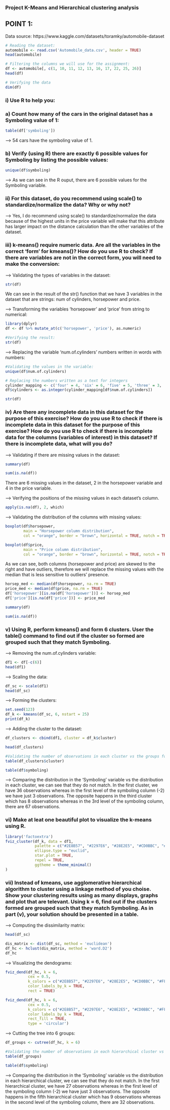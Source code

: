 
### Project K-Means and Hierarchical clustering analysis

## POINT 1:

Data source: https://www.kaggle.com/datasets/toramky/automobile-dataset

```{r}
# Reading the dataset:
automobile <- read.csv('Automobile_data.csv', header = TRUE)
head(automobile)
```

```{r}
# Filtering the columns we will use for the assignment:
df <- automobile[, c(1, 10, 11, 12, 13, 16, 17, 22, 25, 26)]
head(df)
```

```{r}
# Verifying the data
dim(df)
```
### i) Use R to help you:

###     a) Count how many of the cars in the original dataset has a Symboling value of 1:

```{r}
table(df['symboling'])
```
--> 54 cars have the symboling value of 1.

###     b) Verify (using R) there are exactly 6 possible values for Symboling by listing the possible values:

```{r}
unique(df$symboling)
```
--> As we can see in the R ouput, there are 6 possible values for the Symboling variable.

### ii) For this dataset, do you recommend using scale() to standardize/normalize the data? Why or why not?

--> Yes, I do recommend using scale() to standardize/normalize the data because of the highest units in the price variable will make that this attribute has larger impact on the distance calculation than the other variables of the dataset.

### iii) k-means() require numeric data. Are all the variables in the correct 'form' for kmeans()? How do you use R to check? If there are variables are not in the correct form, you will need to make the conversion:

--> Validating the types of variables in the dataset:

```{r}
str(df)
```
We can see in the result of the str() function that we have 3 variables in the dataset that are strings: num of cylinders, horsepower and price.

--> Transforming the variables 'horsepower' and 'price' from string to numerical:

```{r}
library(dplyr)
df <- df %>% mutate_at(c('horsepower', 'price'), as.numeric)
```

```{r}
#Verifying the result:
str(df)
```
--> Replacing the variable 'num.of.cylinders' numbers written in words with numbers:

```{r}
#Validating the values in the variable:
unique(df$num.of.cylinders)
```

```{r}
# Replacing the numbers written as a text for integers
cylinder_mapping <- c('four' = 4, 'six' = 6, 'five' = 5, 'three' = 3, 'twelve' = 12, 'two' = 2, 'eight' = 8)
df$cylinders <- as.integer(cylinder_mapping[df$num.of.cylinders])
```

```{r}
str(df)
```
### iv) Are there any incomplete data in this dataset for the purpose of this exercise? How do you use R to check if there is incomplete data in this dataset for the purpose of this exercise? How do you use R to check if there is incomplete data for the columns (variables of interest) in this dataset? If there is incomplete data, what will you do?

--> Validating if there are missing values in the dataset:

```{r}
summary(df)
```

```{r}
sum(is.na(df))
```

There are 6 missing values in the dataset, 2 in the horsepower variable and 4 in the price variable.

--> Verifying the positions of the missing values in each dataset's column.

```{r}
apply(is.na(df), 2, which)
```
--> Validating the distribution of the columns with missing values:

```{r}
boxplot(df$horsepower, 
        main = "Horsepower column distribution",
        col = "orange", border = "brown", horizontal = TRUE, notch = TRUE)
```
```{r}
boxplot(df$price, 
        main = "Price column distribution",
        col = "orange", border = "brown", horizontal = TRUE, notch = TRUE)
```
As we can see, both columns (horsepower and price) are skewed to the right and have outliers, therefore we will replace the missing values with the median that is less sensitive to outliers' presence.

```{r}
horsep_med <- median(df$horsepower, na.rm = TRUE)
price_med <- median(df$price, na.rm = TRUE)
df['horsepower'][is.na(df['horsepower'])] <- horsep_med
df['price'][is.na(df['price'])] <- price_med
```

```{r}
summary(df)
```

```{r}
sum(is.na(df))
```
### v) Using R, perform kmeans() and form 6 clusters. User the table() command to find out if the cluster so formed are grouped such that they match Symboling.

--> Removing the num.of.cylinders variable:

```{r}
df1 <- df[-c(6)]
head(df1)
```

--> Scaling the data:

```{r}
df_sc <- scale(df1)
head(df_sc)
```

--> Forming the clusters:

```{r}
set.seed(123)
df_k <- kmeans(df_sc, 6, nstart = 25)
print(df_k)
```
--> Adding the cluster to the dataset:
```{r}
df_clusters <- cbind(df1, cluster = df_k$cluster)
```

```{r}
head(df_clusters)
```
```{r}
#Validating the number of observations in each cluster vs the groups formed in the 'Symboling' variable:
table(df_clusters$cluster)
```
```{r}
table(df$symboling)
```
--> Comparing the distribution in the 'Symboling' variable vs the distribution in each cluster, we can see that they do not match. In the first cluster, we have 36 observations whereas in the first level of the symboling column (-2) we have just 3 observations. The opposite happens in the third cluster which has 8 observations whereas in the 3rd level of the symboling column, there are 67 observations.

### vi) Make at leat one beautiful plot to visualize the k-means using R.

```{r}
library('factoextra')
fviz_cluster(df_k, data = df1,
             palette = c("#2E8B57", "#2297E6", "#28E2E5", "#CD0BBC", "#FF6A6A", "#FF69B4"),
             ellipse.type = "euclid",
             star.plot = TRUE,
             repel = TRUE,
             ggtheme = theme_minimal()
)
```
### vii) Instead of kmeans, use agglomerative hierarchical algorithm to cluster using a linkage method of you choise. Show your clustering results using as many displays, graphs and plot that are televant. Using k = 6, find out if the clusters formed are grouped such that they match Symboling. As in part (v), your solution should be presented in a table.

--> Computing the dissimilarity matrix:

```{r}
head(df_sc)
```
```{r}
dis_matrix <- dist(df_sc, method = 'euclidean')
df_hc <- hclust(dis_matrix, method = 'ward.D2')
df_hc
```

--> Visualizing the dendograms:

```{r}
fviz_dend(df_hc, k = 6, 
          cex = 0.5, 
          k_colors = c("#2E8B57", "#2297E6", "#28E2E5", "#CD0BBC", "#FF6A6A", "#FF69B4"),
          color_labels_by_k = TRUE,
          rect = TRUE)
```
```{r}
fviz_dend(df_hc, k = 6, 
          cex = 0.5, 
          k_colors = c("#2E8B57", "#2297E6", "#28E2E5", "#CD0BBC", "#FF6A6A", "#FF69B4"),
          color_labels_by_k = TRUE,
          rect_fill = TRUE,
          type = 'circular')
```
--> Cutting the tree into 6 groups:
```{r}
df_groups <- cutree(df_hc, k = 6)
```

```{r}
#Validating the number of observations in each hierarchical cluster vs the groups formed in the 'Symboling' variable:
table(df_groups)
```
```{r}
table(df$symboling)
```
--> Comparing the distribution in the 'Symboling' variable vs the distribution in each hierarchical cluster, we can see that they do not match. In the first hierarchical cluster, we have 27 observations whereas in the first level of the symboling column (-2) we have just 3 observations. The opposite happens in the fifth hierarchical cluster which has 9 observations whereas in the second level of the symboling column, there are 32 observations.
